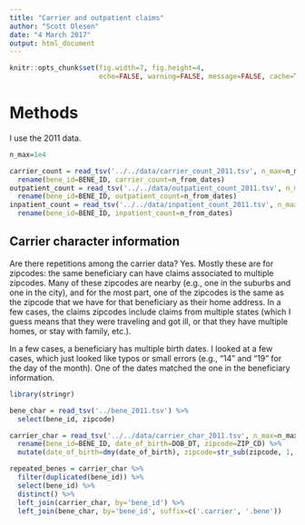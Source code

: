 ```yaml
---
title: "Carrier and outpatient claims"
author: "Scott Olesen"
date: "4 March 2017"
output: html_document
---
```


```r
knitr::opts_chunk$set(fig.width=7, fig.height=4, 
                      echo=FALSE, warning=FALSE, message=FALSE, cache=TRUE)
```

# Methods

I use the 2011 data.

```r
n_max=1e4

carrier_count = read_tsv('../../data/carrier_count_2011.tsv', n_max=n_max) %>%
  rename(bene_id=BENE_ID, carrier_count=n_from_dates)
outpatient_count = read_tsv('../../data/outpatient_count_2011.tsv', n_max=n_max) %>%
  rename(bene_id=BENE_ID, outpatient_count=n_from_dates)
inpatient_count = read_tsv('../../data/inpatient_count_2011.tsv', n_max=n_max) %>%
  rename(bene_id=BENE_ID, inpatient_count=n_from_dates)
```

## Carrier character information

Are there repetitions among the carrier data? Yes. Mostly these are for zipcodes: the same beneficiary can have claims associated to multiple zipcodes. Many of these zipcodes are nearby (e.g., one in the suburbs and one in the city), and for the most part, one of the zipcodes is the same as the zipcode that we have for that beneficiary as their home address. In a few cases, the claims zipcodes include claims from multiple states (which I guess means that they were traveling and got ill, or that they have multiple homes, or stay with family, etc.).

In a few cases, a beneficiary has multiple birth dates. I looked at a few cases, which just looked like typos or small errors (e.g., "14" and "19" for the day of the month). One of the dates matched the one in the beneficiary information.

```r
library(stringr)

bene_char = read_tsv('../bene_2011.tsv') %>%
  select(bene_id, zipcode)

carrier_char = read_tsv('../../data/carrier_char_2011.tsv', n_max=n_max) %>%
  rename(bene_id=BENE_ID, date_of_birth=DOB_DT, zipcode=ZIP_CD) %>%
  mutate(date_of_birth=dmy(date_of_birth), zipcode=str_sub(zipcode, 1, 5))

repeated_benes = carrier_char %>%
  filter(duplicated(bene_id)) %>%
  select(bene_id) %>%
  distinct() %>%
  left_join(carrier_char, by='bene_id') %>%
  left_join(bene_char, by='bene_id', suffix=c('.carrier', '.bene'))
```

